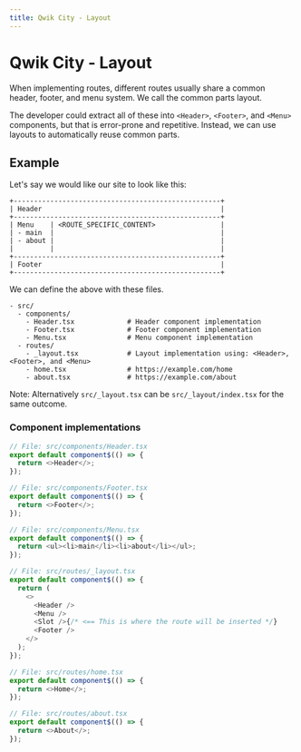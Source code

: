 ```yaml
---
title: Qwik City - Layout
---
```


# Qwik City - Layout

When implementing routes, different routes usually share a common header, footer, and menu system. We call the common parts layout.

The developer could extract all of these into `<Header>`, `<Footer>`, and `<Menu>` components, but that is error-prone and repetitive. Instead, we can use layouts to automatically reuse common parts.

## Example

Let's say we would like our site to look like this:

```
+---------------------------------------------------+
| Header                                            |
+---------------------------------------------------+
| Menu    | <ROUTE_SPECIFIC_CONTENT>                |
| - main  |                                         |
| - about |                                         |
|         |                                         |
+---------------------------------------------------+
| Footer                                            |
+---------------------------------------------------+

```

We can define the above with these files.
```
- src/
  - components/
    - Header.tsx             # Header component implementation
    - Footer.tsx             # Footer component implementation
    - Menu.tsx               # Menu component implementation
  - routes/
    - _layout.tsx            # Layout implementation using: <Header>, <Footer>, and <Menu>
    - home.tsx               # https://example.com/home
    - about.tsx              # https://example.com/about
```

Note: Alternatively `src/_layout.tsx` can be `src/_layout/index.tsx` for the same outcome.


### Component implementations

```typescript
// File: src/components/Header.tsx
export default component$(() => {
  return <>Header</>;
});
```

```typescript
// File: src/components/Footer.tsx
export default component$(() => {
  return <>Footer</>;
});
```

```typescript
// File: src/components/Menu.tsx
export default component$(() => {
  return <ul><li>main</li><li>about</li></ul>;
});
```

```typescript
// File: src/routes/_layout.tsx
export default component$(() => {
  return (
    <>
      <Header />
      <Menu />
      <Slot />{/* <== This is where the route will be inserted */}
      <Footer />
    </>
  );
});
```

```typescript
// File: src/routes/home.tsx
export default component$(() => {
  return <>Home</>;
});
```

```typescript
// File: src/routes/about.tsx
export default component$(() => {
  return <>About</>;
});
```